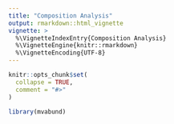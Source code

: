 ```yaml
---
title: "Composition Analysis"
output: rmarkdown::html_vignette
vignette: >
  %\VignetteIndexEntry{Composition Analysis}
  %\VignetteEngine{knitr::rmarkdown}
  %\VignetteEncoding{UTF-8}
---
```


```r
knitr::opts_chunk$set(
  collapse = TRUE,
  comment = "#>"
)
```

```r
library(mvabund)
```
